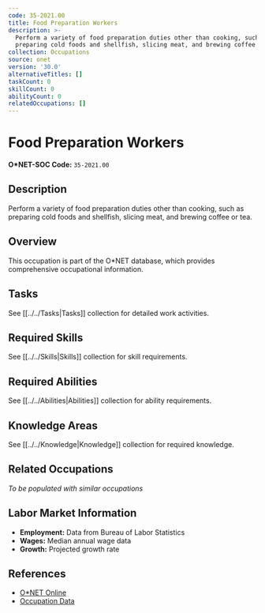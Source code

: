 ```yaml
---
code: 35-2021.00
title: Food Preparation Workers
description: >-
  Perform a variety of food preparation duties other than cooking, such as
  preparing cold foods and shellfish, slicing meat, and brewing coffee or tea.
collection: Occupations
source: onet
version: '30.0'
alternativeTitles: []
taskCount: 0
skillCount: 0
abilityCount: 0
relatedOccupations: []
---
```

# Food Preparation Workers

**O*NET-SOC Code:** `35-2021.00`

## Description

Perform a variety of food preparation duties other than cooking, such as preparing cold foods and shellfish, slicing meat, and brewing coffee or tea.

## Overview

This occupation is part of the O*NET database, which provides comprehensive occupational information.

## Tasks

See [[../../Tasks|Tasks]] collection for detailed work activities.

## Required Skills

See [[../../Skills|Skills]] collection for skill requirements.

## Required Abilities

See [[../../Abilities|Abilities]] collection for ability requirements.

## Knowledge Areas

See [[../../Knowledge|Knowledge]] collection for required knowledge.

## Related Occupations

*To be populated with similar occupations*

## Labor Market Information

- **Employment:** Data from Bureau of Labor Statistics
- **Wages:** Median annual wage data
- **Growth:** Projected growth rate

## References

- [O*NET Online](https://www.onetonline.org/link/summary/35-2021.00)
- [Occupation Data](https://www.onetcenter.org/)
